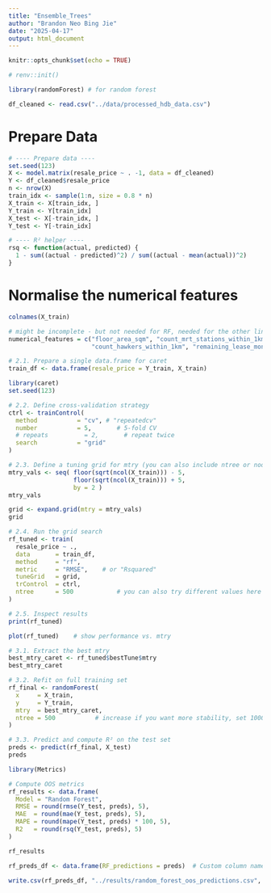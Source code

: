 ```yaml
---
title: "Ensemble_Trees"
author: "Brandon Neo Bing Jie"
date: "2025-04-17"
output: html_document
---
```


```r
knitr::opts_chunk$set(echo = TRUE)
```

```r
# renv::init()
```


```r
library(randomForest) # for random forest
```

```r
df_cleaned <- read.csv("../data/processed_hdb_data.csv")

```

# Prepare Data

```r

# ---- Prepare data ----
set.seed(123)
X <- model.matrix(resale_price ~ . -1, data = df_cleaned)
Y <- df_cleaned$resale_price
n <- nrow(X)
train_idx <- sample(1:n, size = 0.8 * n)
X_train <- X[train_idx, ]
Y_train <- Y[train_idx]
X_test <- X[-train_idx, ]
Y_test <- Y[-train_idx]

# ---- R² helper ----
rsq <- function(actual, predicted) {
  1 - sum((actual - predicted)^2) / sum((actual - mean(actual))^2)
}
```

# Normalise the numerical features

```r

colnames(X_train)

# might be incomplete - but not needed for RF, needed for the other linear models for scaling
numerical_features = c("floor_area_sqm", "count_mrt_stations_within_1km", "distance_to_cbd", "count_pri_schs_within_1km",
                       "count_hawkers_within_1km", "remaining_lease_months", "level")
```



```r
# 2.1. Prepare a single data.frame for caret
train_df <- data.frame(resale_price = Y_train, X_train)

library(caret)
set.seed(123)

# 2.2. Define cross‐validation strategy
ctrl <- trainControl(
  method           = "cv", # "repeatedcv"
  number           = 5,       # 5‐fold CV
  # repeats          = 2,       # repeat twice
  search           = "grid"
)

# 2.3. Define a tuning grid for mtry (you can also include ntree or nodesize by wrapping randomForest in a custom model)
mtry_vals <- seq( floor(sqrt(ncol(X_train))) - 5,
                  floor(sqrt(ncol(X_train))) + 5,
                  by = 2 )
mtry_vals

grid <- expand.grid(mtry = mtry_vals)
grid

# 2.4. Run the grid search
rf_tuned <- train(
  resale_price ~ .,
  data       = train_df,
  method     = "rf",
  metric     = "RMSE",    # or "Rsquared"
  tuneGrid   = grid,
  trControl  = ctrl,
  ntree      = 500            # you can also try different values here
)

# 2.5. Inspect results
print(rf_tuned)
```

```r
plot(rf_tuned)    # show performance vs. mtry


```


```r
# 3.1. Extract the best mtry
best_mtry_caret <- rf_tuned$bestTune$mtry
best_mtry_caret
```


```r
# 3.2. Refit on full training set
rf_final <- randomForest(
  x     = X_train,
  y     = Y_train,
  mtry  = best_mtry_caret,
  ntree = 500           # increase if you want more stability, set 1000
)

# 3.3. Predict and compute R² on the test set
preds <- predict(rf_final, X_test)
preds

```

```r
library(Metrics)

# Compute OOS metrics
rf_results <- data.frame(
  Model = "Random Forest",
  RMSE = round(rmse(Y_test, preds), 5),
  MAE  = round(mae(Y_test, preds), 5),
  MAPE = round(mape(Y_test, preds) * 100, 5),
  R2   = round(rsq(Y_test, preds), 5)
)

rf_results

```


```r

rf_preds_df <- data.frame(RF_predictions = preds)  # Custom column name

write.csv(rf_preds_df, "../results/random_forest_oos_predictions.csv", row.names = FALSE)


```